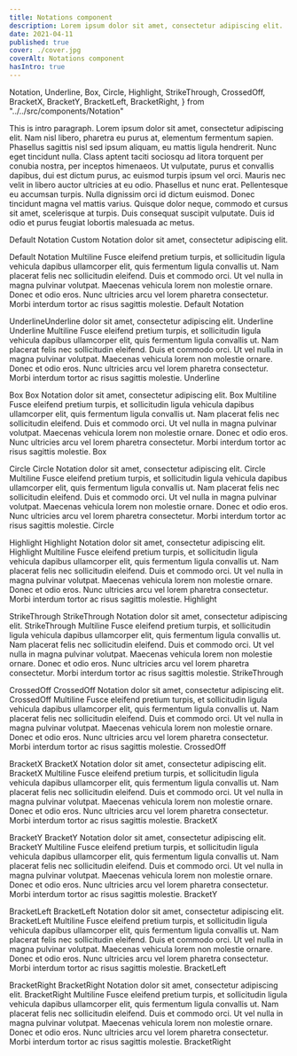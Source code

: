 ```yaml
---
title: Notations component
description: Lorem ipsum dolor sit amet, consectetur adipiscing elit.
date: 2021-04-11
published: true
cover: ./cover.jpg
coverAlt: Notations component
hasIntro: true
---
```


  Notation,
  Underline,
  Box,
  Circle,
  Highlight,
  StrikeThrough,
  CrossedOff,
  BracketX,
  BracketY,
  BracketLeft,
  BracketRight,
} from "../../src/components/Notation"

<Intro>
  This is intro paragraph. Lorem ipsum dolor sit amet, consectetur adipiscing
  elit. Nam nisl libero, pharetra eu purus at, elementum fermentum sapien.
  Phasellus sagittis nisl sed ipsum aliquam, eu mattis ligula hendrerit. Nunc
  eget tincidunt nulla. Class aptent taciti sociosqu ad litora torquent per
  conubia nostra, per inceptos himenaeos. Ut vulputate, purus et convallis
  dapibus, dui est dictum purus, ac euismod turpis ipsum vel orci. Mauris nec
  velit in libero auctor ultricies at eu odio. Phasellus et nunc erat.
  Pellentesque eu accumsan turpis. Nulla dignissim orci id dictum euismod. Donec
  tincidunt magna vel mattis varius. Quisque dolor neque, commodo et cursus sit
  amet, scelerisque at turpis. Duis consequat suscipit vulputate. Duis id odio
  et purus feugiat lobortis malesuada ac metus.
</Intro>

<TableOfContents items={props.tocItems} headerIds={props.headerIds} />

Default Notation <Notation color="red" animationDelay="1000" animationDuration="10000">Custom Notation</Notation> dolor sit amet, consectetur adipiscing elit.

Default Notation <Notation>Multiline Fusce eleifend pretium turpis, et sollicitudin ligula vehicula
dapibus ullamcorper elit, quis fermentum ligula convallis ut. Nam placerat
felis nec sollicitudin eleifend. Duis et commodo orci. Ut vel nulla in magna
pulvinar volutpat. Maecenas vehicula lorem non molestie ornare. Donec et odio
eros. Nunc ultricies arcu vel lorem pharetra consectetur. Morbi interdum tortor
ac risus sagittis molestie.</Notation> Default Notation

Underline<Underline>Underline</Underline> dolor sit amet, consectetur adipiscing elit. Underline
Underline <Underline>Multiline Fusce eleifend pretium turpis, et sollicitudin ligula vehicula
dapibus ullamcorper elit, quis fermentum ligula convallis ut. Nam placerat
felis nec sollicitudin eleifend. Duis et commodo orci. Ut vel nulla in magna
pulvinar volutpat. Maecenas vehicula lorem non molestie ornare. Donec et odio
eros. Nunc ultricies arcu vel lorem pharetra consectetur. Morbi interdum tortor
ac risus sagittis molestie.</Underline> Underline

Box <Box>Box Notation</Box> dolor sit amet, consectetur adipiscing elit.
Box <Box>Multiline Fusce eleifend pretium turpis, et sollicitudin ligula vehicula
dapibus ullamcorper elit, quis fermentum ligula convallis ut. Nam placerat
felis nec sollicitudin eleifend. Duis et commodo orci. Ut vel nulla in magna
pulvinar volutpat. Maecenas vehicula lorem non molestie ornare. Donec et odio
eros. Nunc ultricies arcu vel lorem pharetra consectetur. Morbi interdum tortor
ac risus sagittis molestie.</Box> Box

Circle <Circle>Circle Notation</Circle> dolor sit amet, consectetur adipiscing elit.
Circle <Circle>Multiline Fusce eleifend pretium turpis, et sollicitudin ligula vehicula
dapibus ullamcorper elit, quis fermentum ligula convallis ut. Nam placerat
felis nec sollicitudin eleifend. Duis et commodo orci. Ut vel nulla in magna
pulvinar volutpat. Maecenas vehicula lorem non molestie ornare. Donec et odio
eros. Nunc ultricies arcu vel lorem pharetra consectetur. Morbi interdum tortor
ac risus sagittis molestie.</Circle> Circle

Highlight <Highlight>Highlight Notation</Highlight> dolor sit amet, consectetur adipiscing elit.
Highlight <Highlight>Multiline Fusce eleifend pretium turpis, et sollicitudin ligula vehicula
dapibus ullamcorper elit, quis fermentum ligula convallis ut. Nam placerat
felis nec sollicitudin eleifend. Duis et commodo orci. Ut vel nulla in magna
pulvinar volutpat. Maecenas vehicula lorem non molestie ornare. Donec et odio
eros. Nunc ultricies arcu vel lorem pharetra consectetur. Morbi interdum tortor
ac risus sagittis molestie.</Highlight> Highlight

StrikeThrough <StrikeThrough>StrikeThrough Notation</StrikeThrough> dolor sit amet, consectetur adipiscing elit.
StrikeThrough <StrikeThrough>Multiline Fusce eleifend pretium turpis, et sollicitudin ligula vehicula
dapibus ullamcorper elit, quis fermentum ligula convallis ut. Nam placerat
felis nec sollicitudin eleifend. Duis et commodo orci. Ut vel nulla in magna
pulvinar volutpat. Maecenas vehicula lorem non molestie ornare. Donec et odio
eros. Nunc ultricies arcu vel lorem pharetra consectetur. Morbi interdum tortor
ac risus sagittis molestie.</StrikeThrough> StrikeThrough

CrossedOff <CrossedOff>CrossedOff Notation</CrossedOff> dolor sit amet, consectetur adipiscing elit.
CrossedOff <CrossedOff>Multiline Fusce eleifend pretium turpis, et sollicitudin ligula vehicula
dapibus ullamcorper elit, quis fermentum ligula convallis ut. Nam placerat
felis nec sollicitudin eleifend. Duis et commodo orci. Ut vel nulla in magna
pulvinar volutpat. Maecenas vehicula lorem non molestie ornare. Donec et odio
eros. Nunc ultricies arcu vel lorem pharetra consectetur. Morbi interdum tortor
ac risus sagittis molestie.</CrossedOff> CrossedOff

BracketX <BracketX>BracketX Notation</BracketX> dolor sit amet, consectetur adipiscing elit.
BracketX <BracketX>Multiline Fusce eleifend pretium turpis, et sollicitudin ligula vehicula
dapibus ullamcorper elit, quis fermentum ligula convallis ut. Nam placerat
felis nec sollicitudin eleifend. Duis et commodo orci. Ut vel nulla in magna
pulvinar volutpat. Maecenas vehicula lorem non molestie ornare. Donec et odio
eros. Nunc ultricies arcu vel lorem pharetra consectetur. Morbi interdum tortor
ac risus sagittis molestie.</BracketX> BracketX

BracketY <BracketY>BracketY Notation</BracketY> dolor sit amet, consectetur adipiscing elit.
BracketY <BracketY>Multiline Fusce eleifend pretium turpis, et sollicitudin ligula vehicula
dapibus ullamcorper elit, quis fermentum ligula convallis ut. Nam placerat
felis nec sollicitudin eleifend. Duis et commodo orci. Ut vel nulla in magna
pulvinar volutpat. Maecenas vehicula lorem non molestie ornare. Donec et odio
eros. Nunc ultricies arcu vel lorem pharetra consectetur. Morbi interdum tortor
ac risus sagittis molestie.</BracketY> BracketY

BracketLeft <BracketLeft>BracketLeft Notation</BracketLeft> dolor sit amet, consectetur adipiscing elit.
BracketLeft <BracketLeft>Multiline Fusce eleifend pretium turpis, et sollicitudin ligula vehicula
dapibus ullamcorper elit, quis fermentum ligula convallis ut. Nam placerat
felis nec sollicitudin eleifend. Duis et commodo orci. Ut vel nulla in magna
pulvinar volutpat. Maecenas vehicula lorem non molestie ornare. Donec et odio
eros. Nunc ultricies arcu vel lorem pharetra consectetur. Morbi interdum tortor
ac risus sagittis molestie.</BracketLeft> BracketLeft

BracketRight <BracketRight>BracketRight Notation</BracketRight> dolor sit amet, consectetur adipiscing elit.
BracketRight <BracketRight>Multiline Fusce eleifend pretium turpis, et sollicitudin ligula vehicula
dapibus ullamcorper elit, quis fermentum ligula convallis ut. Nam placerat
felis nec sollicitudin eleifend. Duis et commodo orci. Ut vel nulla in magna
pulvinar volutpat. Maecenas vehicula lorem non molestie ornare. Donec et odio
eros. Nunc ultricies arcu vel lorem pharetra consectetur. Morbi interdum tortor
ac risus sagittis molestie.</BracketRight> BracketRight
